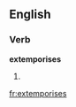 
==English==

===Verb===
'''extemporises'''

# {{third-person singular of|[[extemporise]]}}

[[fr:extemporises]]